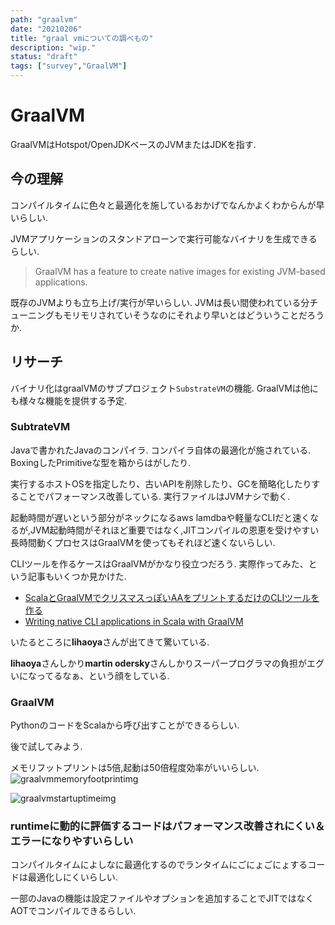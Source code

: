 ```yaml
---
path: "graalvm"
date: "20210206"
title: "graal vmについての調べもの"
description: "wip."
status: "draft"
tags: ["survey","GraalVM"]
---
```


# GraalVM

GraalVMはHotspot/OpenJDKベースのJVMまたはJDKを指す. 



## 今の理解

コンパイルタイムに色々と最適化を施しているおかげでなんかよくわからんが早いらしい.

JVMアプリケーションのスタンドアローンで実行可能なバイナリを生成できるらしい.

> GraalVM has a feature to create native images for existing JVM-based applications. 

既存のJVMよりも立ち上げ/実行が早いらしい. JVMは長い間使われている分チューニングもモリモリされていそうなのにそれより早いとはどういうことだろうか.

## リサーチ

バイナリ化はgraalVMのサブプロジェクト`SubstrateVM`の機能. GraalVMは他にも様々な機能を提供する予定. 

### SubtrateVM
Javaで書かれたJavaのコンパイラ. 
コンパイラ自体の最適化が施されている. BoxingしたPrimitiveな型を箱からはがしたり.

実行するホストOSを指定したり、古いAPIを削除したり、GCを簡略化したりすることでパフォーマンス改善している. 実行ファイルはJVMナシで動く.

起動時間が遅いという部分がネックになるaws lamdbaや軽量なCLIだと速くなるが,JVM起動時間がそれほど重要ではなく,JITコンパイルの恩恵を受けやすい長時間動くプロセスはGraalVMを使ってもそれほど速くないらしい.

CLIツールを作るケースはGraalVMがかなり役立つだろう. 
実際作ってみた、という記事もいくつか見かけた.

- [ScalaとGraalVMでクリスマスっぽいAAをプリントするだけのCLIツールを作る](https://qiita.com/Satoooooooooooo/items/5b43ca1c18ed69784e6d)
- [Writing native CLI applications in Scala with GraalVM](https://msitko.pl/blog/2020/03/10/writing-native-cli-applications-in-scala-with-graalvm.html)

いたるところに**lihaoya**さんが出てきて驚いている. 

**lihaoya**さんしかり**martin odersky**さんしかりスーパープログラマの負担がエグいになってるなぁ、という顔をしている.

### GraalVM

PythonのコードをScalaから呼び出すことができるらしい.

後で試してみよう.



メモリフットプリントは5倍,起動は50倍程度効率がいいらしい.
![graalvmmemoryfootprintimg](./memoryfootprint.png)


![graalvmstartuptimeimg](./startuptime.png)


### runtimeに動的に評価するコードはパフォーマンス改善されにくい＆エラーになりやすいらしい
コンパイルタイムによしなに最適化するのでランタイムにごにょごにょするコードは最適化しにくいらしい.

一部のJavaの機能は設定ファイルやオプションを追加することでJITではなくAOTでコンパイルできるらしい.

